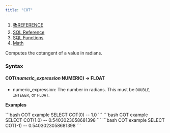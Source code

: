 ```yaml
---
title: "COT"
---
```


1. [📚REFERENCE](/reference)
2. [SQL Reference](/reference/sql-reference)
3. [SQL Functions](/reference/sql-reference/all-functions)
4. [Math](/reference/sql-reference/all-functions/math)

Computes the cotangent of a value in radians.

### Syntax

#### COT(*numeric\_expression* NUMERIC) → FLOAT

* numeric\_expression: The number in radians. This must be `DOUBLE`, `INTEGER`, or `FLOAT`.

**Examples**

<CodeGroup>
  ```bash COT example
  SELECT COT(0)
  -- 1.0
  ```
</CodeGroup>

<CodeGroup>
  ```bash COT example
  SELECT COT(1.0)
  -- 0.5403023058681398
  ```
</CodeGroup>

<CodeGroup>
  ```bash COT example
  SELECT COT(-1)
  -- 0.5403023058681398
  ```
</CodeGroup>
